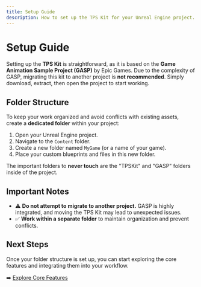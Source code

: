```yaml
---
title: Setup Guide
description: How to set up the TPS Kit for your Unreal Engine project.
---
```


# Setup Guide

Setting up the **TPS Kit** is straightforward, as it is based on the **Game Animation Sample Project (GASP)** by Epic Games. Due to the complexity of GASP, migrating this kit to another project is **not recommended**. Simply download, extract, then open the project to start working.

## Folder Structure

To keep your work organized and avoid conflicts with existing assets, create a **dedicated folder** within your project:

1. Open your Unreal Engine project.
2. Navigate to the `Content` folder.
3. Create a new folder named `MyGame` (or a name of your game).
4. Place your custom blueprints and files in this new folder.

The important folders to **never touch** are the "TPSKit" and "GASP" folders inside of the project.

## Important Notes

- ⚠️ **Do not attempt to migrate to another project.** GASP is highly integrated, and moving the TPS Kit may lead to unexpected issues.
- ✅ **Work within a separate folder** to maintain organization and prevent conflicts.

## Next Steps

Once your folder structure is set up, you can start exploring the core features and integrating them into your workflow.

➡️ [Explore Core Features](./core-features)
